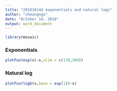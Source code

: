 ```yaml
---
title: "20181014d exponentials and natural logs"
author: "cheungngo"
date: "October 14, 2018"
output: word_document
---
```


```r
library(mosaic)
```

### Exponentials

```r
plotFun(exp(x)~x,xlim = c(170,200))
```

### Natural log

```r
plotFun(logb(x,base = exp(1))~x)
```

